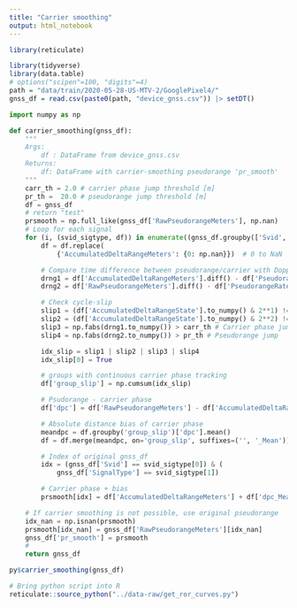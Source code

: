 ```yaml
---
title: "Carrier smoothing"
output: html_notebook
---
```


```r
library(reticulate)
```


```r
library(tidyverse)
library(data.table)
# options("scipen"=100, "digits"=4)
path = "data/train/2020-05-28-US-MTV-2/GooglePixel4/"
gnss_df = read.csv(paste0(path, "device_gnss.csv")) |> setDT()
```

```python
import numpy as np

def carrier_smoothing(gnss_df):
    """
    Args:
        df : DataFrame from device_gnss.csv
    Returns:
        df: DataFrame with carrier-smoothing pseudorange 'pr_smooth'
    """
    carr_th = 2.0 # carrier phase jump threshold [m]
    pr_th =  20.0 # pseudorange jump threshold [m]
    df = gnss_df
    # return "test"
    prsmooth = np.full_like(gnss_df['RawPseudorangeMeters'], np.nan)
    # Loop for each signal
    for (i, (svid_sigtype, df)) in enumerate((gnss_df.groupby(['Svid', 'SignalType']))):
        df = df.replace(
            {'AccumulatedDeltaRangeMeters': {0: np.nan}})  # 0 to NaN

        # Compare time difference between pseudorange/carrier with Doppler
        drng1 = df['AccumulatedDeltaRangeMeters'].diff() - df['PseudorangeRateMetersPerSecond']
        drng2 = df['RawPseudorangeMeters'].diff() - df['PseudorangeRateMetersPerSecond']

        # Check cycle-slip
        slip1 = (df['AccumulatedDeltaRangeState'].to_numpy() & 2**1) != 0  # reset flag
        slip2 = (df['AccumulatedDeltaRangeState'].to_numpy() & 2**2) != 0  # cycle-slip flag
        slip3 = np.fabs(drng1.to_numpy()) > carr_th # Carrier phase jump
        slip4 = np.fabs(drng2.to_numpy()) > pr_th # Pseudorange jump

        idx_slip = slip1 | slip2 | slip3 | slip4
        idx_slip[0] = True

        # groups with continuous carrier phase tracking
        df['group_slip'] = np.cumsum(idx_slip)

        # Psudorange - carrier phase
        df['dpc'] = df['RawPseudorangeMeters'] - df['AccumulatedDeltaRangeMeters']

        # Absolute distance bias of carrier phase
        meandpc = df.groupby('group_slip')['dpc'].mean()
        df = df.merge(meandpc, on='group_slip', suffixes=('', '_Mean'))

        # Index of original gnss_df
        idx = (gnss_df['Svid'] == svid_sigtype[0]) & (
            gnss_df['SignalType'] == svid_sigtype[1])

        # Carrier phase + bias
        prsmooth[idx] = df['AccumulatedDeltaRangeMeters'] + df['dpc_Mean']

    # If carrier smoothing is not possible, use original pseudorange
    idx_nan = np.isnan(prsmooth)
    prsmooth[idx_nan] = gnss_df['RawPseudorangeMeters'][idx_nan]
    gnss_df['pr_smooth'] = prsmooth
    # 
    return gnss_df
```

```r
py$carrier_smoothing(gnss_df)

# Bring python script into R
reticulate::source_python("../data-raw/get_ror_curves.py")
```




